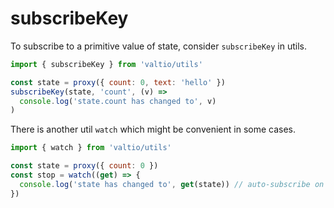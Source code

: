 # subscribeKey

To subscribe to a primitive value of state, consider `subscribeKey` in utils.

```jsx
import { subscribeKey } from 'valtio/utils'

const state = proxy({ count: 0, text: 'hello' })
subscribeKey(state, 'count', (v) =>
  console.log('state.count has changed to', v)
)
```

There is another util `watch` which might be convenient in some cases.

```jsx
import { watch } from 'valtio/utils'

const state = proxy({ count: 0 })
const stop = watch((get) => {
  console.log('state has changed to', get(state)) // auto-subscribe on use
})
```
